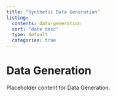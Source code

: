 ```yaml
---
title: "Synthetic Data Generation"
listing:
  contents: data-generation
  sort: "date desc"
  type: default
  categories: true
---
```


# Data Generation

Placeholder content for Data Generation.

